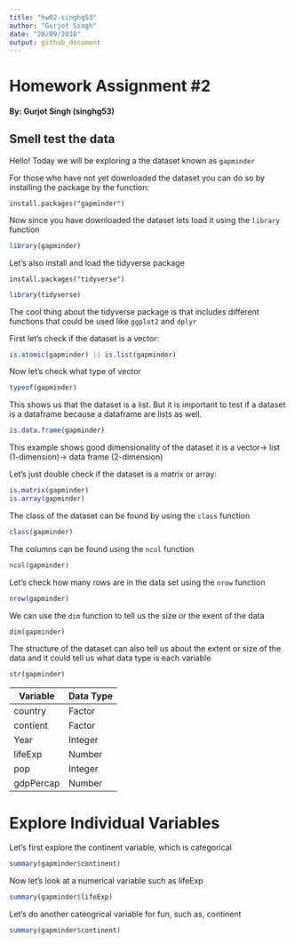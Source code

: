 ```yaml
---
title: "hw02-singhg53"
author: "Gurjot Singh"
date: "20/09/2018"
output: github_document
---
```


# Homework Assignment #2
#### By: Gurjot Singh (singhg53)

## Smell test the data

Hello! Today we will be exploring a the dataset known as `gapminder`

For those who have not yet downloaded the dataset you can do so by installing the package by the function:

`install.packages("gapminder")`

Now since you have downloaded the dataset lets load it using the `library` function

```r
library(gapminder)
```

Let's also install and load the tidyverse package

`install.packages("tidyverse")`

```r
library(tidyverse)
```


The cool thing about the tidyverse package is that includes different functions that could be used like `ggplot2` and `dplyr`

First let's check if the dataset is a vector:

```r
is.atomic(gapminder) || is.list(gapminder)
```

Now let's check what type of vector

```r
typeof(gapminder)
```

This shows us that the dataset is a list. But it is important to test if a dataset is a dataframe because a dataframe are lists as well.

```r
is.data.frame(gapminder)
```

This example shows good dimensionality of the dataset it is a vector-> list (1-dimension)-> data frame (2-dimension)


Let's just double check if the dataset is a matrix or array:

```r
is.matrix(gapminder)
is.array(gapminder)
```

The class of the dataset can be found by using the `class` function

```r
class(gapminder)
```

The columns can be found using the `ncol` function

```r
ncol(gapminder)
```

Let's check how many rows are in the data set using the `nrow` function

```r
nrow(gapminder)
```

We can use the `dim` function to tell us the size or the exent of the data

```r
dim(gapminder)
```

The structure of the dataset can also tell us about the extent or size of the data and it could tell us what data type is each variable

```r
str(gapminder)
```


|    **Variable**      |    **Data Type** |
|----------------------|------------------|
|       country        |     Factor       |
|       contient       |     Factor       |
|        Year          |     Integer      |
|       lifeExp        |     Number       |
|        pop           |    Integer       |
|       gdpPercap      |     Number       |

# Explore Individual Variables

Let's first explore the continent variable, which is categorical

```r
summary(gapminder$continent)
```

Now let's look at a numerical variable such as lifeExp

```r
summary(gapminder$lifeExp)
```

Let's do another cateogrical variable for fun, such as, continent

```r
summary(gapminder$continent)
```

